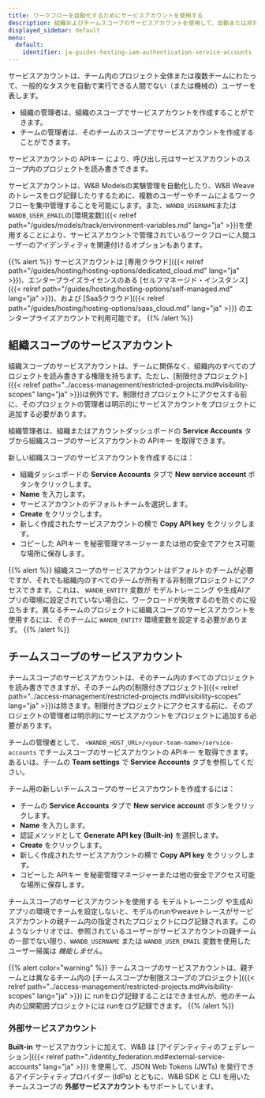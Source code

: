 ```yaml
---
title: ワークフローを自動化するためにサービスアカウントを使用する
description: 組織およびチームスコープのサービスアカウントを使用して、自動または非対話型のワークフローを管理する
displayed_sidebar: default
menu:
  default:
    identifier: ja-guides-hosting-iam-authentication-service-accounts
---
```


サービスアカウントは、チーム内のプロジェクト全体または複数チームにわたって、一般的なタスクを自動で実行できる人間でない（または機械の）ユーザーを表します。

- 組織の管理者は、組織のスコープでサービスアカウントを作成することができます。
- チームの管理者は、そのチームのスコープでサービスアカウントを作成することができます。

サービスアカウントの APIキー により、呼び出し元はサービスアカウントのスコープ内のプロジェクトを読み書きできます。

サービスアカウントは、W&B Modelsの実験管理を自動化したり、W&B Weaveのトレースをログ記録したりするために、複数のユーザーやチームによるワークフローを集中管理することを可能にします。また、`WANDB_USERNAME`または`WANDB_USER_EMAIL`の[環境変数]({{< relref path="/guides/models/track/environment-variables.md" lang="ja" >}})を使用することにより、サービスアカウントで管理されているワークフローに人間ユーザーのアイデンティティを関連付けるオプションもあります。

{{% alert %}}
サービスアカウントは [専用クラウド]({{< relref path="/guides/hosting/hosting-options/dedicated_cloud.md" lang="ja" >}})、エンタープライズライセンスのある [セルフマネージド・インスタンス]({{< relref path="/guides/hosting/hosting-options/self-managed.md" lang="ja" >}})、および [SaaSクラウド]({{< relref path="/guides/hosting/hosting-options/saas_cloud.md" lang="ja" >}}) のエンタープライズアカウントで利用可能です。
{{% /alert %}}

## 組織スコープのサービスアカウント

組織スコープのサービスアカウントは、チームに関係なく、組織内のすべてのプロジェクトを読み書きする権限を持ちます。ただし、[制限付きプロジェクト]({{< relref path="../access-management/restricted-projects.md#visibility-scopes" lang="ja" >}})は例外です。制限付きプロジェクトにアクセスする前に、そのプロジェクトの管理者は明示的にサービスアカウントをプロジェクトに追加する必要があります。

組織管理者は、組織またはアカウントダッシュボードの **Service Accounts** タブから組織スコープのサービスアカウントの APIキー を取得できます。

新しい組織スコープのサービスアカウントを作成するには：

* 組織ダッシュボードの **Service Accounts** タブで **New service account** ボタンをクリックします。
* **Name** を入力します。
* サービスアカウントのデフォルトチームを選択します。
* **Create** をクリックします。
* 新しく作成されたサービスアカウントの横で **Copy API key** をクリックします。
* コピーした APIキー を秘密管理マネージャーまたは他の安全でアクセス可能な場所に保存します。

{{% alert %}}
組織スコープのサービスアカウントはデフォルトのチームが必要ですが、それでも組織内のすべてのチームが所有する非制限プロジェクトにアクセスできます。これは、 `WANDB_ENTITY` 変数が モデルトレーニング や生成AIアプリの環境に設定されていない場合に、ワークロードが失敗するのを防ぐのに役立ちます。異なるチームのプロジェクトに組織スコープのサービスアカウントを使用するには、そのチームに `WANDB_ENTITY` 環境変数を設定する必要があります。
{{% /alert %}}

## チームスコープのサービスアカウント

チームスコープのサービスアカウントは、そのチーム内のすべてのプロジェクトを読み書きできますが、そのチーム内の[制限付きプロジェクト]({{< relref path="../access-management/restricted-projects.md#visibility-scopes" lang="ja" >}})は除きます。制限付きプロジェクトにアクセスする前に、そのプロジェクトの管理者は明示的にサービスアカウントをプロジェクトに追加する必要があります。

チームの管理者として、 `<WANDB_HOST_URL>/<your-team-name>/service-accounts` でチームスコープのサービスアカウントの APIキー を取得できます。あるいは、チームの **Team settings** で **Service Accounts** タブを参照してください。

チーム用の新しいチームスコープのサービスアカウントを作成するには：

* チームの **Service Accounts** タブで **New service account** ボタンをクリックします。
* **Name** を入力します。
* 認証メソッドとして **Generate API key (Built-in)** を選択します。
* **Create** をクリックします。
* 新しく作成されたサービスアカウントの横で **Copy API key** をクリックします。
* コピーした APIキー を秘密管理マネージャーまたは他の安全でアクセス可能な場所に保存します。

チームスコープのサービスアカウントを使用する モデルトレーニング や生成AIアプリの環境でチームを設定しないと、モデルのrunやweaveトレースがサービスアカウントの親チーム内の指定されたプロジェクトにログ記録されます。このようなシナリオでは、参照されているユーザーがサービスアカウントの親チームの一部でない限り、`WANDB_USERNAME` または `WANDB_USER_EMAIL` 変数を使用したユーザー帰属は _機能しません_。

{{% alert color="warning" %}}
チームスコープのサービスアカウントは、親チームとは異なるチーム内の [チームスコープか制限スコープのプロジェクト]({{< relref path="../access-management/restricted-projects.md#visibility-scopes" lang="ja" >}}) に runをログ記録することはできませんが、他のチーム内の公開範囲プロジェクトには runをログ記録できます。
{{% /alert %}}

### 外部サービスアカウント

**Built-in** サービスアカウントに加えて、W&B は [アイデンティティのフェデレーション]({{< relref path="./identity_federation.md#external-service-accounts" lang="ja" >}}) を使用して、JSON Web Tokens (JWTs) を発行できるアイデンティティプロバイダー (IdPs) とともに、W&B SDK と CLI を用いたチームスコープの **外部サービスアカウント** もサポートしています。
